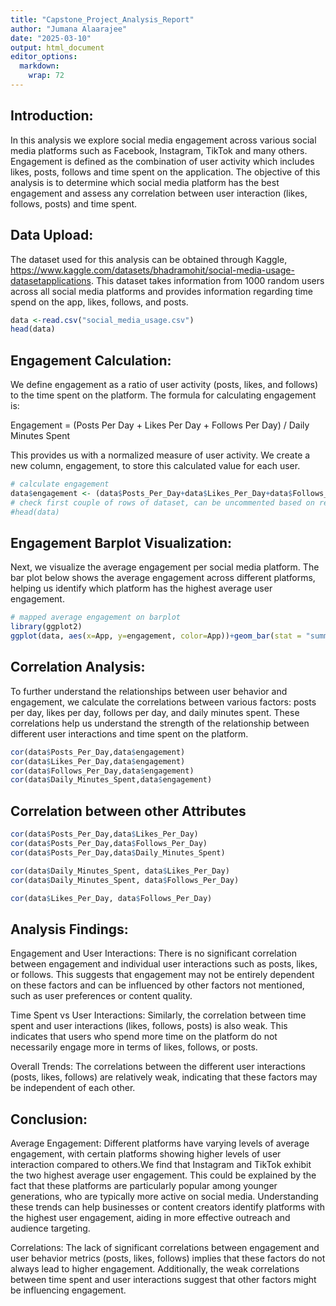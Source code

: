 ```yaml
---
title: "Capstone_Project_Analysis_Report"
author: "Jumana Alaarajee"
date: "2025-03-10"
output: html_document
editor_options: 
  markdown: 
    wrap: 72
---
```


## Introduction: 
In this analysis we explore social media engagement across various social media platforms such as Facebook, Instagram,
TikTok and many others. Engagement is defined as the combination of user
activity which includes likes, posts, follows and time spent on the
application. The objective of this analysis is to determine which social
media platform has the best engagement and assess any correlation
between user interaction (likes, follows, posts) and time spent.

## Data Upload: 

The dataset used for this analysis can be obtained through Kaggle,
<https://www.kaggle.com/datasets/bhadramohit/social-media-usage-datasetapplications>.
This dataset takes information from 1000 random users across all social
media platforms and provides information regarding time spend on the
app, likes, follows, and posts.

```r

data <-read.csv("social_media_usage.csv")
head(data)

```

## Engagement Calculation:

We define engagement as a ratio of user activity (posts, likes, and
follows) to the time spent on the platform. The formula for calculating
engagement is:

Engagement = (Posts Per Day + Likes Per Day + Follows Per Day) / Daily
Minutes Spent

This provides us with a normalized measure of user activity. We create a
new column, engagement, to store this calculated value for each user.

```r
# calculate engagement
data$engagement <- (data$Posts_Per_Day+data$Likes_Per_Day+data$Follows_Per_Day)/data$Daily_Minutes_Spent 
# check first couple of rows of dataset, can be uncommented based on readers preference
#head(data)
```

## Engagement Barplot Visualization:

Next, we visualize the average engagement per social media platform. The
bar plot below shows the average engagement across different platforms,
helping us identify which platform has the highest average user
engagement.

```r
# mapped average engagement on barplot 
library(ggplot2)
ggplot(data, aes(x=App, y=engagement, color=App))+geom_bar(stat = "summary", fun = "mean")+ labs(title = "Average Engagment per Social Media Platform", x="App", y="Avg. Engagement")
```

## Correlation Analysis:

To further understand the relationships between user behavior and
engagement, we calculate the correlations between various factors: posts
per day, likes per day, follows per day, and daily minutes spent. These
correlations help us understand the strength of the relationship between
different user interactions and time spent on the platform.

```r
cor(data$Posts_Per_Day,data$engagement)
cor(data$Likes_Per_Day,data$engagement)
cor(data$Follows_Per_Day,data$engagement)
cor(data$Daily_Minutes_Spent,data$engagement)
```

## Correlation between other Attributes

```r
cor(data$Posts_Per_Day,data$Likes_Per_Day)
cor(data$Posts_Per_Day,data$Follows_Per_Day)
cor(data$Posts_Per_Day,data$Daily_Minutes_Spent)

cor(data$Daily_Minutes_Spent, data$Likes_Per_Day)
cor(data$Daily_Minutes_Spent, data$Follows_Per_Day)

cor(data$Likes_Per_Day, data$Follows_Per_Day)
```

## Analysis Findings:

Engagement and User Interactions: There is no significant correlation
between engagement and individual user interactions such as posts,
likes, or follows. This suggests that engagement may not be entirely
dependent on these factors and can be influenced by other factors not
mentioned, such as user preferences or content quality.

Time Spent vs User Interactions: Similarly, the correlation between time
spent and user interactions (likes, follows, posts) is also weak. This
indicates that users who spend more time on the platform do not
necessarily engage more in terms of likes, follows, or posts.

Overall Trends: The correlations between the different user interactions
(posts, likes, follows) are relatively weak, indicating that these
factors may be independent of each other.

## Conclusion:

Average Engagement: Different platforms have varying levels of average
engagement, with certain platforms showing higher levels of user
interaction compared to others.We find that Instagram and TikTok exhibit
the two highest average user engagement. This could be explained by the
fact that these platforms are particularly popular among younger
generations, who are typically more active on social media.
Understanding these trends can help businesses or content creators
identify platforms with the highest user engagement, aiding in more
effective outreach and audience targeting.

Correlations: The lack of significant correlations between engagement
and user behavior metrics (posts, likes, follows) implies that these
factors do not always lead to higher engagement. Additionally, the weak
correlations between time spent and user interactions suggest that other
factors might be influencing engagement.
